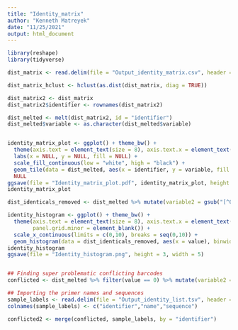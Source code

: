 ```yaml
---
title: "Identity_matrix"
author: "Kenneth Matreyek"
date: "11/25/2021"
output: html_document
---
```


```r
library(reshape)
library(tidyverse)

dist_matrix <- read.delim(file = "Output_identity_matrix.csv", header = F, stringsAsFactors = F, sep = ",")

dist_matrix_hclust <- hclust(as.dist(dist_matrix, diag = TRUE))

dist_matrix2 <- dist_matrix
dist_matrix2$identifier <- rownames(dist_matrix2)

dist_melted <- melt(dist_matrix2, id = "identifier")
dist_melted$variable <- as.character(dist_melted$variable)


identity_matrix_plot <- ggplot() + theme_bw() +
  theme(axis.text = element_text(size = 8), axis.text.x = element_text(angle = -90, hjust = 0, vjust = 0.5)) +
  labs(x = NULL, y = NULL, fill = NULL) +
  scale_fill_continuous(low = "white", high = "black") +
  geom_tile(data = dist_melted, aes(x = identifier, y = variable, fill = value)) +
  NULL
ggsave(file = "Identity_matrix_plot.pdf", identity_matrix_plot, height = 5.3*1.5, width = 6*1.5)
identity_matrix_plot

dist_identicals_removed <- dist_melted %>% mutate(variable2 = gsub("[^0-9]","",variable)) %>% filter(identifier != variable2)

identity_histogram <- ggplot() + theme_bw() +
  theme(axis.text = element_text(size = 8), axis.text.x = element_text(angle = -90, hjust = 0, vjust = 0.5),
        panel.grid.minor = element_blank()) +
  scale_x_continuous(limits = c(0,10), breaks = seq(0,10)) +
  geom_histogram(data = dist_identicals_removed, aes(x = value), binwidth = 1, fill = "grey90", color = "black")
identity_histogram
ggsave(file = "Identity_histogram.png", height = 3, width = 5)


## Finding super problematic conflicting barcodes
conflicted <- dist_melted %>% filter(value == 0) %>% mutate(variable2 = gsub("V","",variable)) %>% filter(identifier != variable2)

## Importing the primer names and sequences
sample_labels <- read.delim(file = "Output_identity_list.tsv", header = F, stringsAsFactors = F, sep = "\t")
colnames(sample_labels) <- c("identifier","name","sequence")

conflicted2 <- merge(conflicted, sample_labels, by = "identifier")

```

